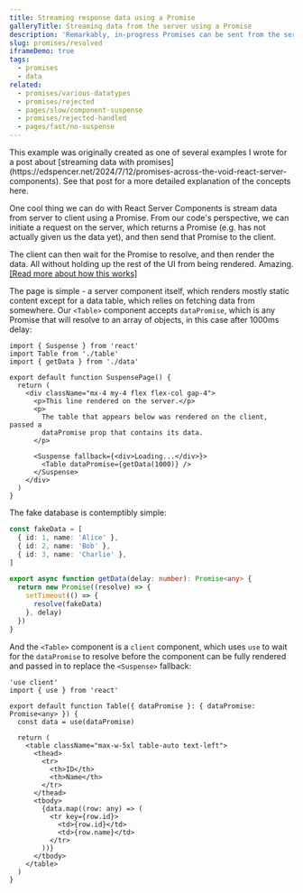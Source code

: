 ```yaml
---
title: Streaming response data using a Promise
galleryTitle: Streaming data from the server using a Promise
description: 'Remarkably, in-progress Promises can be sent from the server to the client'
slug: promises/resolved
iframeDemo: true
tags:
  - promises
  - data
related:
  - promises/various-datatypes
  - promises/rejected
  - pages/slow/component-suspense
  - promises/rejected-handled
  - pages/fast/no-suspense
---
```


<Callout type="note">
  This example was originally created as one of several examples I wrote for a
  post about [streaming data with
  promises](https://edspencer.net/2024/7/12/promises-across-the-void-react-server-components).
  See that post for a more detailed explanation of the concepts here.
</Callout>

One cool thing we can do with React Server Components is stream data from server to client using a Promise. From our code's perspective, we can initiate a request on the server, which returns a Promise (e.g. has not actually given us the data yet), and then send that Promise to the client.

The client can then wait for the Promise to resolve, and then render the data. All without holding up the rest of the UI from being rendered. Amazing. [[Read more about how this works]](https://edspencer.net/2024/7/12/promises-across-the-void-react-server-components)

The page is simple - a server component itself, which renders mostly static content except for a data table, which relies on fetching data from somewhere. Our `<Table>` component accepts `dataPromise`, which is any Promise that will resolve to an array of objects, in this case after 1000ms delay:

```page.tsx
import { Suspense } from 'react'
import Table from './table'
import { getData } from './data'

export default function SuspensePage() {
  return (
    <div className="mx-4 my-4 flex flex-col gap-4">
      <p>This line rendered on the server.</p>
      <p>
        The table that appears below was rendered on the client, passed a
        dataPromise prop that contains its data.
      </p>

      <Suspense fallback={<div>Loading...</div>}>
        <Table dataPromise={getData(1000)} />
      </Suspense>
    </div>
  )
}
```

The fake database is contemptibly simple:

```data.ts
const fakeData = [
  { id: 1, name: 'Alice' },
  { id: 2, name: 'Bob' },
  { id: 3, name: 'Charlie' },
]

export async function getData(delay: number): Promise<any> {
  return new Promise((resolve) => {
    setTimeout(() => {
      resolve(fakeData)
    }, delay)
  })
}
```

And the `<Table>` component is a `client` component, which uses `use` to wait for the `dataPromise` to resolve before the component can be fully rendered and passed in to replace the `<Suspense>` fallback:

```table.tsx
'use client'
import { use } from 'react'

export default function Table({ dataPromise }: { dataPromise: Promise<any> }) {
  const data = use(dataPromise)

  return (
    <table className="max-w-5xl table-auto text-left">
      <thead>
        <tr>
          <th>ID</th>
          <th>Name</th>
        </tr>
      </thead>
      <tbody>
        {data.map((row: any) => (
          <tr key={row.id}>
            <td>{row.id}</td>
            <td>{row.name}</td>
          </tr>
        ))}
      </tbody>
    </table>
  )
}
```
